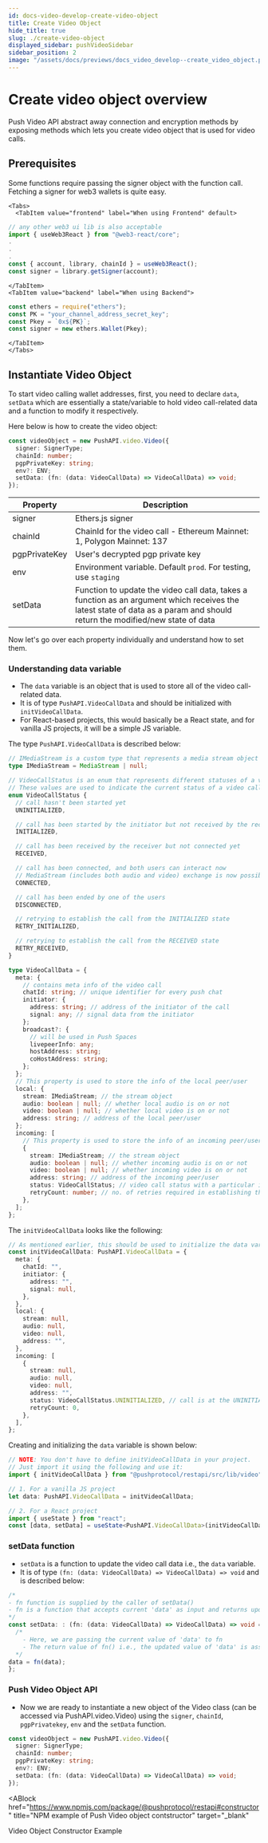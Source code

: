 ```yaml
---
id: docs-video-develop-create-video-object
title: Create Video Object
hide_title: true
slug: ./create-video-object
displayed_sidebar: pushVideoSidebar
sidebar_position: 2
image: "/assets/docs/previews/docs_video_develop--create_video_object.png"
---
```


# Create video object overview

Push Video API abstract away connection and encryption methods by exposing methods which lets you create video object that is used for video calls.


<head>
  <title>Create Video Object | Push Video | Push Documentation`}</title>
</head>


## Prerequisites

Some functions require passing the signer object with the function call. Fetching a signer for web3 wallets is quite easy.

```mdx-code-block
<Tabs>
  <TabItem value="frontend" label="When using Frontend" default>
```

```typescript
// any other web3 ui lib is also acceptable
import { useWeb3React } from "@web3-react/core";
.
.
.
const { account, library, chainId } = useWeb3React();
const signer = library.getSigner(account);
```

```mdx-code-block
</TabItem>
<TabItem value="backend" label="When using Backend">
```

```typescript
const ethers = require("ethers");
const PK = "your_channel_address_secret_key";
const Pkey = `0x${PK}`;
const signer = new ethers.Wallet(Pkey);
```

```mdx-code-block
</TabItem>
</Tabs>
```

## Instantiate Video Object

To start video calling wallet addresses, first, you need to declare `data`, `setData` which are essentially a state/variable to hold video call-related data and a function to modify it respectively.&#x20;

Here below is how to create the video object:

```typescript
const videoObject = new PushAPI.video.Video({
  signer: SignerType;
  chainId: number;
  pgpPrivateKey: string;
  env?: ENV;
  setData: (fn: (data: VideoCallData) => VideoCallData) => void;
});
```

| Property      | Description                                                                                                                                                                 |
| ------------- | --------------------------------------------------------------------------------------------------------------------------------------------------------------------------- |
| signer        | Ethers.js signer                                                                                                                                                            |
| chainId       | ChainId for the video call - Ethereum Mainnet: 1, Polygon Mainnet: 137                                                                                                      |
| pgpPrivateKey | User's decrypted pgp private key                                                                                                                                            |
| env           | Environment variable. Default `prod`. For testing, use `staging`                                                                                                            |
| setData       | Function to update the video call data, takes a function as an argument which receives the latest state of data as a param and should return the modified/new state of data |

Now let's go over each property individually and understand how to set them.

### Understanding data variable

- The `data` variable is an object that is used to store all of the video call-related data.
- It is of type `PushAPI.VideoCallData` and should be initialized with `initVideoCallData`.
- For React-based projects, this would basically be a React state, and for vanilla JS projects, it will be a simple JS variable.

The type `PushAPI.VideoCallData` is described below:

```typescript
// IMediaStream is a custom type that represents a media stream object or null
type IMediaStream = MediaStream | null;

// VideoCallStatus is an enum that represents different statuses of a video call
// These values are used to indicate the current status of a video call
enum VideoCallStatus {
  // call hasn't been started yet
  UNINITIALIZED,

  // call has been started by the initiator but not received by the receiver
  INITIALIZED,

  // call has been received by the receiver but not connected yet
  RECEIVED,

  // call has been connected, and both users can interact now
  // MediaStream (includes both audio and video) exchange is now possible
  CONNECTED,

  // call has been ended by one of the users
  DISCONNECTED,

  // retrying to establish the call from the INITIALIZED state
  RETRY_INITIALIZED,

  // retrying to establish the call from the RECEIVED state
  RETRY_RECEIVED,
}

type VideoCallData = {
  meta: {
    // contains meta info of the video call
    chatId: string; // unique identifier for every push chat
    initiator: {
      address: string; // address of the initiator of the call
      signal: any; // signal data from the initiator
    };
    broadcast?: {
      // will be used in Push Spaces
      livepeerInfo: any;
      hostAddress: string;
      coHostAddress: string;
    };
  };
  // This property is used to store the info of the local peer/user
  local: {
    stream: IMediaStream; // the stream object
    audio: boolean | null; // whether local audio is on or not
    video: boolean | null; // whether local video is on or not
    address: string; // address of the local peer/user
  };
  incoming: [
    // This property is used to store the info of an incoming peer/user
    {
      stream: IMediaStream; // the stream object
      audio: boolean | null; // whether incoming audio is on or not
      video: boolean | null; // whether incoming video is on or not
      address: string; // address of the incoming peer/user
      status: VideoCallStatus; // video call status with a particular incoming peer
      retryCount: number; // no. of retries required in establishing the call
    },
  ];
};
```

The `initVideoCallData` looks like the following:

```typescript
// As mentioned earlier, this should be used to initialize the data variable.
const initVideoCallData: PushAPI.VideoCallData = {
  meta: {
    chatId: "",
    initiator: {
      address: "",
      signal: null,
    },
  },
  local: {
    stream: null,
    audio: null,
    video: null,
    address: "",
  },
  incoming: [
    {
      stream: null,
      audio: null,
      video: null,
      address: "",
      status: VideoCallStatus.UNINITIALIZED, // call is at the UNINITIALIZED status
      retryCount: 0,
    },
  ],
};
```

Creating and initializing the `data` variable is shown below:

```typescript
// NOTE: You don't have to define initVideoCallData in your project.
// Just import it using the following and use it:
import { initVideoCallData } from "@pushprotocol/restapi/src/lib/video";

// 1. For a vanilla JS project
let data: PushAPI.VideoCallData = initVideoCallData;

// 2. For a React project
import { useState } from "react";
const [data, setData] = useState<PushAPI.VideoCallData>(initVideoCallData);
```

### setData function

- `setData` is a function to update the video call data i.e., the `data` variable.
- It is of type `(fn: (data: VideoCallData) => VideoCallData) => void` and is described below:

```typescript
/*
- fn function is supplied by the caller of setData()
- fn is a function that accepts current 'data' as input and returns updated 'data'
*/
const setData: : (fn: (data: VideoCallData) => VideoCallData) => void = (fn) => {
  /*
    - Here, we are passing the current value of 'data' to fn
    - The return value of fn() i.e., the updated value of 'data' is assigned back to 'data'
  */
data = fn(data);
};
```

### Push Video Object API

- Now we are ready to instantiate a new object of the Video class (can be accessed via PushAPI.video.Video) using the `signer`, `chainId`, `pgpPrivatekey`, `env` and the `setData` function.

```typescript
const videoObject = new PushAPI.video.Video({
  signer: SignerType;
  chainId: number;
  pgpPrivateKey: string;
  env?: ENV;
  setData: (fn: (data: VideoCallData) => VideoCallData) => void;
});
```

<ABlock
  href="https://www.npmjs.com/package/@pushprotocol/restapi#constructor"
  title="NPM example of Push Video object contstructor"
  target="_blank"
>
  Video Object Constructor Example
</ABlock>
